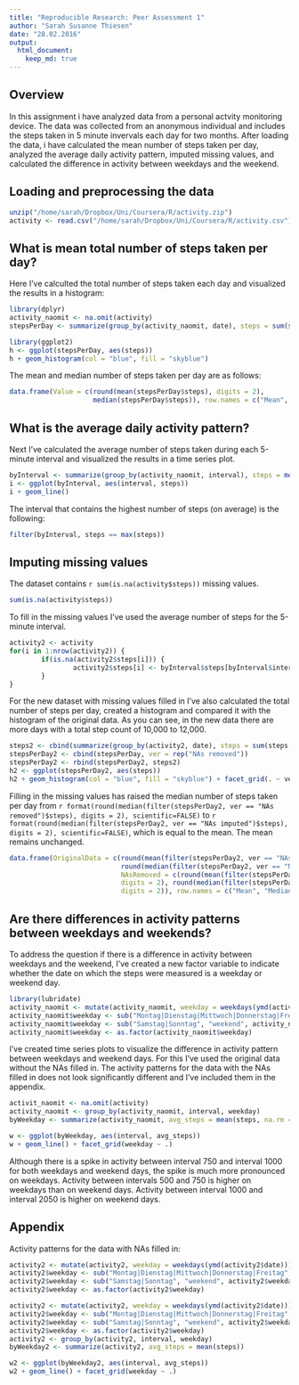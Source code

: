 ```yaml
---
title: "Reproducible Research: Peer Assessment 1"
author: "Sarah Susanne Thiesen"
date: "28.02.2016"
output: 
  html_document:
    keep_md: true
---
```


## Overview

In this assignment i have analyzed data from a personal actvity monitoring device. The data was collected from an anonymous individual and includes the steps taken in 5 minute invervals each day for two months. After loading the data, i have calculated the mean number of steps taken per day, analyzed the average daily activity pattern, imputed missing values, and calculated the difference in activity between weekdays and the weekend.

## Loading and preprocessing the data

```r
unzip("/home/sarah/Dropbox/Uni/Coursera/R/activity.zip")
activity <- read.csv("/home/sarah/Dropbox/Uni/Coursera/R/activity.csv")
```

## What is mean total number of steps taken per day?

Here I've calculted the total number of steps taken each day and visualized the results in a histogram:

```r
library(dplyr)
activity_naomit <- na.omit(activity)
stepsPerDay <- summarize(group_by(activity_naomit, date), steps = sum(steps, na.rm = TRUE))

library(ggplot2)
h <- ggplot(stepsPerDay, aes(steps))
h + geom_histogram(col = "blue", fill = "skyblue")
```

The mean and median number of steps taken per day are as follows:

```r
data.frame(Value = c(round(mean(stepsPerDay$steps), digits = 2), 
                     median(stepsPerDay$steps)), row.names = c("Mean", "Median"))
```

## What is the average daily activity pattern?

Next I've calculated the average number of steps taken during each 5-minute interval and visualized the results in a time series plot.

```r
byInterval <- summarize(group_by(activity_naomit, interval), steps = mean(steps, na.rm = TRUE))
i <- ggplot(byInterval, aes(interval, steps))
i + geom_line()
```

The interval that contains the highest number of steps (on average) is the following:

```r
filter(byInterval, steps == max(steps))
```

## Imputing missing values

The dataset contains ```r sum(is.na(activity$steps))``` missing values.

```r
sum(is.na(activity$steps))
```

To fill in the missing values I've used the average number of steps for the 5-minute interval.

```r
activity2 <- activity
for(i in 1:nrow(activity2)) {
        if(is.na(activity2$steps[i])) {
                activity2$steps[i] <- byInterval$steps[byInterval$interval == activity2$interval[i]]
        }
}
```

For the new dataset with missing values filled in I've also calculated the total number of steps per day, created a histogram and compared it with the histogram of the original data. As you can see, in the new data there are more days with a total step count of 10,000 to 12,000.

```r
steps2 <- cbind(summarize(group_by(activity2, date), steps = sum(steps, na.rm = TRUE)), ver = rep("NAs imputed"))
stepsPerDay2 <- cbind(stepsPerDay, ver = rep("NAs removed"))
stepsPerDay2 <- rbind(stepsPerDay2, steps2)
h2 <- ggplot(stepsPerDay2, aes(steps))
h2 + geom_histogram(col = "blue", fill = "skyblue") + facet_grid(. ~ ver)
```

Filling in the missing values has raised the median number of steps taken per day from ```r format(round(median(filter(stepsPerDay2, ver == "NAs removed")$steps), digits = 2), scientific=FALSE)``` to ```r format(round(median(filter(stepsPerDay2, ver == "NAs imputed")$steps), digits = 2), scientific=FALSE)```, which is equal to the mean. The mean remains unchanged.

```r
data.frame(OriginalData = c(round(mean(filter(stepsPerDay2, ver == "NAs removed")$steps), digits = 2), 
                            round(median(filter(stepsPerDay2, ver == "NAs removed")$steps), digits = 2)), 
                            NAsRemoved = c(round(mean(filter(stepsPerDay2, ver == "NAs imputed")$steps), 
                            digits = 2), round(median(filter(stepsPerDay2, ver == "NAs imputed")$steps), 
                            digits = 2)), row.names = c("Mean", "Median"))
```

## Are there differences in activity patterns between weekdays and weekends?

To address the question if there is a difference in activity between weekdays and the weekend, I've created a new factor variable to indicate whether the date on which the steps were measured is a weekday or weekend day.

```r
library(lubridate)
activity_naomit <- mutate(activity_naomit, weekday = weekdays(ymd(activity_naomit$date)))
activity_naomit$weekday <- sub("Montag|Dienstag|Mittwoch|Donnerstag|Freitag", "weekday", activity_naomit$weekday)
activity_naomit$weekday <- sub("Samstag|Sonntag", "weekend", activity_naomit$weekday)
activity_naomit$weekday <- as.factor(activity_naomit$weekday)
```

I've created time series plots to visualize the difference in activity pattern between weekdays and weekend days. For this I've used the original data without the NAs filled in. The activity patterns for the data with the NAs filled in does not look significantly different and I've included them in the appendix.

```r
activit_naomit <- na.omit(activity)
activity_naomit <- group_by(activity_naomit, interval, weekday)
byWeekday <- summarize(activity_naomit, avg_steps = mean(steps, na.rm = TRUE))

w <- ggplot(byWeekday, aes(interval, avg_steps))
w + geom_line() + facet_grid(weekday ~ .)
```

Although there is a spike in activity between interval 750 and interval 1000 for both weekdays and weekend days, the spike is much more pronounced on weekdays. Activity between intervals 500 and 750 is higher on weekdays than on weekend days. Activity between interval 1000 and interval 2050 is higher on weekend days.

<h2>Appendix</h2>

Activity patterns for the data with NAs filled in:
```r
activity2 <- mutate(activity2, weekday = weekdays(ymd(activity2$date)))
activity2$weekday <- sub("Montag|Dienstag|Mittwoch|Donnerstag|Freitag", "weekday", activity2$weekday)
activity2$weekday <- sub("Samstag|Sonntag", "weekend", activity2$weekday)
activity2$weekday <- as.factor(activity2$weekday)

activity2 <- mutate(activity2, weekday = weekdays(ymd(activity2$date)))
activity2$weekday <- sub("Montag|Dienstag|Mittwoch|Donnerstag|Freitag", "weekday", activity2$weekday)
activity2$weekday <- sub("Samstag|Sonntag", "weekend", activity2$weekday)
activity2$weekday <- as.factor(activity2$weekday)
activity2 <- group_by(activity2, interval, weekday)
byWeekday2 <- summarize(activity2, avg_steps = mean(steps))

w2 <- ggplot(byWeekday2, aes(interval, avg_steps))
w2 + geom_line() + facet_grid(weekday ~ .)
```